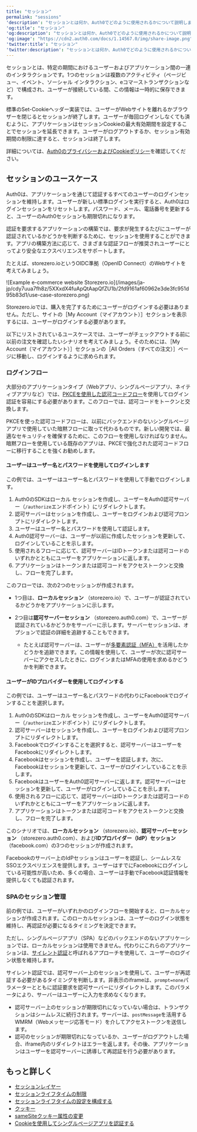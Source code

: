 ```yaml
---
title: "セッション"
permalink: "sessions"
'description': "セッションとは何か、Auth0でどのように使用されるかについて説明します。"
'og:title': "セッション"
'og:description': "セッションとは何か、Auth0でどのように使用されるかについて説明します。"
'og:image': "https://cdn2.auth0.com/docs/1.14567.0/img/share-image.png"
'twitter:title': "セッション"
'twitter:description': "セッションとは何か、Auth0でどのように使用されるかについて説明します。"
---
```


セッションとは、特定の期間におけるユーザーおよびアプリケーション間の一連のインタラクションです。1つのセッションは複数のアクティビティ（ページビュー、イベント、ソーシャル インタラクション、eコマーストランザクションなど）で構成され、ユーザーが接続している間、この情報は一時的に保存できます。

標準のSet-Cookieヘッダー実装では、ユーザーがWebサイトを離れるかブラウザーを閉じるとセッションが終了します。ユーザーが毎回ログインしなくても済むように、アプリケーションはセッションCookieの最大有効期間を設定することでセッションを延長できます。ユーザーがログアウトするか、セッション有効期間の制限に達すると、セッションは終了します。

詳細については、[Auth0のプライバシーおよびCookieポリシー](https://auth0.com/privacy)を確認してください。

## セッションのユースケース

Auth0は、アプリケーションを通じて認証するすべてのユーザーのログインセッションを維持します。ユーザーが新しい標準ログインを実行すると、Auth0はログインセッションをリセットします。パスワード、メール、電話番号を更新すると、ユーザーのAuth0セッションも期限切れになります。

認証を要求するアプリケーションの構築では、要求が発生するたびにユーザーが認証されているかどうかを判断するために、セッションを使用することができます。アプリの構築方法に応じて、さまざまな認証フローが推奨されユーザーにとってより安全なエクスペリエンスをサポートします。

たとえば、storezero.ioというOIDC準拠（<Tooltip data-tooltip-id="react-containers-DefinitionTooltip-0" href="/ja-jp/glossary?term=openid" tip="OpenID: アプリケーションがログイン情報を収集および保存することなくにユーザーのIDを検証できるようにする認証用のオープン標準。" cta="用語集の表示">OpenID</Tooltip> Connect）のWebサイトを考えてみましょう。

<Frame>![Example e-commerce website Storezero.io](/images/ja-jp/cdy7uua7fh8z/5XXxdX4fuApQtAapQfZU1b/2fd9161af60962e3de3fc951d95b83d1/use-case-storezero.png)</Frame>

Storezero.ioでは、購入を完了するためにユーザーがログインする必要はありません。ただし、サイトの［My Account（マイアカウント）］セクションを表示するには、ユーザーがログインする必要があります。

以下にリストされているユースケースでは、ユーザーがチェックアウトする前に以前の注文を確認したいシナリオを考えてみましょう。そのためには、［My Account（マイアカウント）］セクションの［All Orders（すべての注文）］ページに移動し、ログインするように求められます。

### ログインフロー

大部分のアプリケーションタイプ（Webアプリ、シングルページアプリ、ネイティブアプリなど）では、[PKCEを使用した認可コードフロー](/ja-jp/get-started/authentication-and-authorization-flow/authorization-code-flow-with-pkce)を使用してログイン認証を容易にする必要があります。このフローでは、認可コードをトークンと交換します。

<Callout icon="file-lines" color="#0EA5E9" iconType="regular">

PKCEを使った認可コードフローは、以前にバックエンドのないシングルページアプリで使用していた暗黙フローに取って代わるものです。新しい開発では、最適なセキュリティを確保するために、このフローを使用しなければなりません。暗黙フローを使用している既存のアプリは、PKCEで強化された認可コードフローに移行することを強くお勧めします。

</Callout>

#### ユーザーはユーザー名とパスワードを使用してログインします

この例では、ユーザーはユーザー名とパスワードを使用して手動でログインします。

1. Auth0のSDKはローカル セッションを作成し、ユーザーをAuth0認可サーバー（`/authorize`エンドポイント）にリダイレクトします。
2. 認可サーバーはセッションを作成し、ユーザーをログインおよび認可プロンプトにリダイレクトします。
3. ユーザーはユーザー名とパスワードを使用して認証します。
4. Auth0認可サーバーは、ユーザーが以前に作成したセッションを更新して、ログインしていることを示します。
5. 使用されるフローに応じて、認可サーバーはIDトークンまたは認可コードのいずれかとともにユーザーをアプリケーションに返します。
6. アプリケーションはトークンまたは認可コードをアクセストークンと交換し、フローを完了します。

このフローでは、次の2つのセッションが作成されます。

* 1つ目は、**ローカルセッション** （storezero.io）で、ユーザーが認証されているかどうかをアプリケーションに示します。
* 2つ目は**認可サーバーセッション** （storezero.auth0.com）で、ユーザーが認証されているかどうかをサーバーに示します。サーバーセッションは、オプションで認証の詳細を追跡することもできます。

  + たとえば認可サーバーは、ユーザーが[多要素認証（MFA）](/ja-jp/secure/multi-factor-authentication)を活用したかどうかを追跡できます。この情報を使用して、ユーザーが次に認可サーバーにアクセスしたときに、ログインまたはMFAの使用を求めるかどうかを判断できます。

#### ユーザーがIDプロバイダーを使用してログインする

この例では、ユーザーはユーザー名とパスワードの代わりにFacebookでログインすることを選択します。

1. Auth0のSDKはローカル セッションを作成し、ユーザーをAuth0認可サーバー（`/authorize`エンドポイント）にリダイレクトします。
2. 認可サーバーはセッションを作成し、ユーザーをログインおよび認可プロンプトにリダイレクトします。
3. Facebookでログインすることを選択すると、認可サーバーはユーザーをFacebookにリダイレクトします。
4. Facebookはセッションを作成し、ユーザーを認証します。次に、 Facebookはセッションを更新して、ユーザーがログインしていることを示します。
5. FacebookはユーザーをAuth0認可サーバーに返します。認可サーバーはセッションを更新して、ユーザーがログインしていることを示します。
6. 使用されるフローに応じて、認可サーバーはIDトークンまたは認可コードのいずれかとともにユーザーをアプリケーションに返します。
7. アプリケーションはトークンまたは認可コードをアクセストークンと交換し、フローを完了します。

このシナリオでは、**ローカルセッション** （storezero.io）、**認可サーバーセッション** （storezero.auth0.com）、および**IDプロバイダー（<Tooltip data-tooltip-id="react-containers-DefinitionTooltip-2" href="/ja-jp/glossary?term=idp" tip="IDプロバイダー（IdP）: デジタルIDを保存および管理するサービス。" cta="用語集の表示">IdP</Tooltip>）セッション** （facebook.com）の3つのセッションが作成されます。

Facebookのサーバー上のIdPセッションはユーザーを認証し、シームレスな<Tooltip data-tooltip-id="react-containers-DefinitionTooltip-0" href="/ja-jp/glossary?term=single-sign-on" tip="シングルサインオン（SSO）: ユーザーが1つのアプリケーションにログインした後、そのユーザーを他のアプリケーションに自動的にログインさせるサービス。" cta="用語集の表示">SSO</Tooltip>エクスペリエンスを提供します。ユーザーはすでにFacebookにログインしている可能性が高いため、多くの場合、ユーザーは手動でFacebook認証情報を提供しなくても認証されます。

### SPAのセッション管理

前の例では、ユーザーがいずれかのログインフローを開始すると、ローカルセッションが作成されます。このローカルセッションは、ユーザーのログイン状態を維持し、再認証が必要になるタイミングを決定できます。

ただし、シングルページアプリ（SPA）などのバックエンドのないアプリケーションでは、ローカルセッションは使用できません。代わりにこれらのアプリケーションは、[サイレント認証](/ja-jp/authenticate/login/configure-silent-authentication)と呼ばれるアプローチを使用して、ユーザーのログイン状態を維持します。

サイレント認証では、認可サーバー上のセッションを使用して、ユーザーが再認証する必要があるタイミングを判断します。非表示のiframeは、`prompt=none`パラメーターとともに認証要求を認可サーバーにリダイレクトします。このパラメータにより、サーバーはユーザーに入力を求めなくなります。

* 認可サーバー上のセッションが期限切れになっていない場合は、トランザクションはシームレスに続行されます。サーバーは、`postMessage`を活用するWMRM（Webメッセージ応答モード）を介してアクセストークンを送信します。
* 認可のセッションが期限切れになっているか、ユーザーがログアウトした場合、iframe内のリダイレクトはエラーを返します。その後、アプリケーションはユーザーを認可サーバーに誘導して再認証を行う必要があります。

## もっと詳しく

* [セッションレイヤー](/ja-jp/manage-users/sessions/session-layers)
* [セッションライフタイムの制限](/ja-jp/manage-users/sessions/session-lifetime-limits)
* [セッションライフタイムの設定を構成する](/ja-jp/manage-users/sessions/configure-session-lifetime-settings)
* [クッキー](/ja-jp/manage-users/cookies)
* [sameSiteクッキー属性の変更](/ja-jp/manage-users/cookies/samesite-cookie-attribute-changes)
* [Cookieを使用してシングルページアプリを認証する](/ja-jp/manage-users/cookies/spa-authenticate-with-cookies)